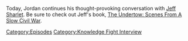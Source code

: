 {{DEFAULTSORT:
    #_EPISODE_0812:Jeff Sharlet Returns
}}{{Episode
    | title           = Jeff Sharlet Returns
    | caption         = Listen to this episode on [https://knowledgefight.libsyn.com/812-jeff-sharlet-returns Libsyn] [https://open.spotify.com/episode/0rYLar0HcFMnF81gf5yg9H Spotify], Read the [[Transcript/812: Jeff Sharlet Returns|Unofficial Transcript]], View discussion on [https://reddit.com/13wbmjt Reddit]
    | episodeNumber   = 812
    | length          = 01:38:52
    | airDate         = May 31, 2023
    | episodeType     = [[:Category:Knowledge Fight Interview|Knowledge Fight Interview]]
    | appearance      = [[Jeff Sharlet]], [[Donald Trump]], [[Ashley Babbitt]], [[Harry Belafonte]], [[Vicki Weaver]], [[Dee Snider]]
    | previousEpisode = [[811: February 24, 2004]]
    | nextEpisode     = [[813: May 29, 2023]]
}}

{{Stub}}

Today, Jordan continues his thought-provoking conversation with [https://twitter.com/JeffSharlet Jeff Sharlet].  Be sure to check out Jeff's book, [https://bookshop.org/p/books/the-undertow-scenes-from-a-slow-civil-war-jeff-sharlet/18515351?ean=9781324006497 The Undertow: Scenes From A Slow Civil War].

[[Category:Episodes]]
[[Category:Knowledge Fight Interview]]
